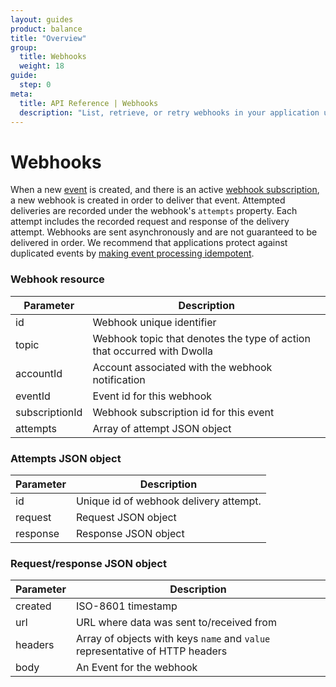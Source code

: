 ```yaml
---
layout: guides
product: balance
title: "Overview"
group:
  title: Webhooks
  weight: 18
guide:
  step: 0
meta:
  title: API Reference | Webhooks
  description: "List, retrieve, or retry webhooks in your application using the Dwolla API."
---
```


# Webhooks

When a new [event](/api-reference/events) is created, and there is an active [webhook subscription](/api-reference/webhook-subscriptions), a new webhook is created in order to deliver that event. Attempted deliveries are recorded under the webhook's `attempts` property. Each attempt includes the recorded request and response of the delivery attempt. Webhooks are sent asynchronously and are not guaranteed to be delivered in order. We recommend that applications protect against duplicated events by [making event processing idempotent](/guides/webhooks/process-validate#check-for-duplicate-events).

### Webhook resource

| Parameter      | Description                                                             |
| -------------- | ----------------------------------------------------------------------- |
| id             | Webhook unique identifier                                               |
| topic          | Webhook topic that denotes the type of action that occurred with Dwolla |
| accountId      | Account associated with the webhook notification                        |
| eventId        | Event id for this webhook                                               |
| subscriptionId | Webhook subscription id for this event                                  |
| attempts       | Array of attempt JSON object                                            |

### Attempts JSON object

| Parameter | Description                            |
| --------- | -------------------------------------- |
| id        | Unique id of webhook delivery attempt. |
| request   | Request JSON object                    |
| response  | Response JSON object                   |

### Request/response JSON object

| Parameter | Description                                                                  |
| --------- | ---------------------------------------------------------------------------- |
| created   | ISO-8601 timestamp                                                           |
| url       | URL where data was sent to/received from                                     |
| headers   | Array of objects with keys `name` and `value` representative of HTTP headers |
| body      | An Event for the webhook                                                     |
